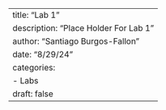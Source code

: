 ---
title: "Lab 1"
description: "Place Holder For Lab 1"
author: "Santiago Burgos-Fallon"
date: "8/29/24"
categories:
  - Labs
draft: false
---